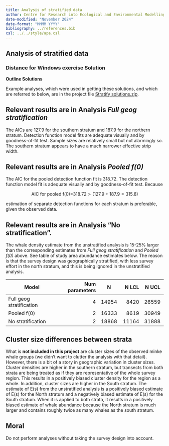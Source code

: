 ```yaml
---
title: Analysis of stratified data
author: Centre for Research into Ecological and Environmental Modelling <br> **University of St Andrews**
date-modified: "November 2024"
date-format: "MMMM YYYY"
bibliography: ../references.bib
csl: ../../style/apa.csl
---
```


:::{.callout-warning collapse=false appearance='default' icon=true}
# Analysis of stratified data
### Distance for Windows exercise Solution
:::

**Outline Solutions**

Example analyses, which were used in getting these solutions, and which are referred to below, are in the project file [Stratify solutions.zip](Stratify solutions.zip).

## Relevant results are in Analysis *Full geog stratification*

The AICs are 127.9 for the southern stratum and 187.9 for the northern stratum. Detection function model fits are adequate visually and by goodness-of-fit test. Sample sizes are relatively small but not alarmingly so. The southern stratum appears to have a much narrower effective strip width.

## Relevant results are in Analysis *Pooled f(0)*

The AIC for the pooled detection function fit is 318.72. The detection function model fit is adequate visually and by goodness-of-fit test. Because

$$\text{AIC for pooled f(0)=}318.72 > (127.9+187.9=315.8)$$

estimation of separate detection functions for each stratum is preferable, given the observed data.

## Relevant results are in Analysis “No stratification”.

The whale density estimate from the unstratified analysis is 15-25% larger than the corresponding estimates from *Full geog stratification* and *Pooled f(0)* above. See table of study area abundance estimates below. The reason is that the survey design was geographically stratified, with less survey effort in the north stratum, and this is being ignored in the unstratified analysis.  

| **Model**                	| **Num parameters** 	| **N** 	| **N LCL** 	| **N UCL** 	|
|--------------------------	|-------------------:	|-------	|----------:	|-----------	|
| Full geog stratification 	|                  4 	| 14954 	|      8420 	| 26559     	|
| Pooled f(0)              	|                  2 	| 16333 	|      8619 	| 30949     	|
| No stratification        	|                  2 	| 18868 	|     11164 	| 31888     	|


:::{.callout-note collapse=false appearance='default' icon=true}
## Cluster size differences between strata

What is **not included in this project** are cluster sizes of the observed minke whale groups (we didn’t want to clutter the analysis with that detail). However, there is a bit of a story in geographic variation in cluster sizes. Cluster densities are higher in the southern stratum, but transects from both strata are being treated as if they are representative of the whole survey region. This results in a positively biased cluster density for the region as a whole. In addition, cluster sizes are higher in the South stratum. The estimate of E(s) from the unstratified analysis is a positively biased estimate of E(s) for the North stratum and a negatively biased estimate of E(s) for the South stratum. When it is applied to both strata, it results in a positively biased estimate of whale abundance because the North stratum is much larger and contains roughly twice as many whales as the south stratum.
:::

:::{.callout-warning collapse=false appearance='default' icon=true}
## Moral
Do not perform analyses without taking the survey design into account.
:::
